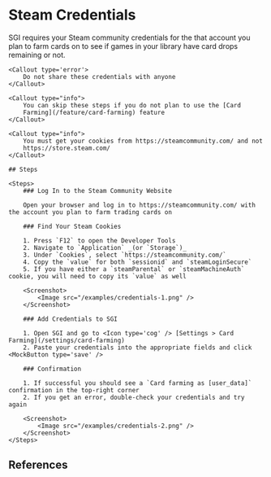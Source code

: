 


# Steam Credentials

<References>
    SGI requires your Steam community credentials for the that account you plan to farm cards on to see if games in your library have card drops remaining or not.

    <Callout type='error'>
        Do not share these credentials with anyone
    </Callout>

    <Callout type="info">
        You can skip these steps if you do not plan to use the [Card
        Farming](/feature/card-farming) feature
    </Callout>

    <Callout type="info">
        You must get your cookies from https://steamcommunity.com/ and not
        https://store.steam.com/
    </Callout>

    ## Steps

    <Steps>
        ### Log In to the Steam Community Website
        
        Open your browser and log in to https://steamcommunity.com/ with the account you plan to farm trading cards on
        
        ### Find Your Steam Cookies
        
        1. Press `F12` to open the Developer Tools
        2. Navigate to `Application` _(or `Storage`)_
        3. Under `Cookies`, select `https://steamcommunity.com/`
        4. Copy the `value` for both `sessionid` and `steamLoginSecure`
        5. If you have either a `steamParental` or `steamMachineAuth` cookie, you will need to copy its `value` as well

        <Screenshot>
            <Image src="/examples/credentials-1.png" />
        </Screenshot>

        ### Add Credentials to SGI

        1. Open SGI and go to <Icon type='cog' /> [Settings > Card Farming](/settings/card-farming)
        2. Paste your credentials into the appropriate fields and click <MockButton type='save' />

        ### Confirmation

        1. If successful you should see a `Card farming as [user_data]` confirmation in the top-right corner
        2. If you get an error, double-check your credentials and try again

        <Screenshot>
            <Image src="/examples/credentials-2.png" />
        </Screenshot>
    </Steps>
</References>

## References